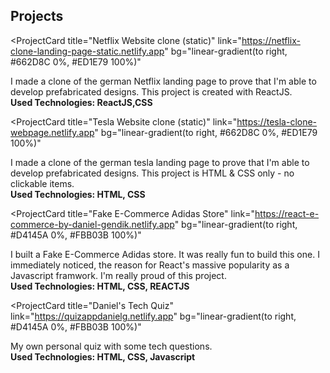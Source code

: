 ## Projects



<ProjectCard
  title="Netflix Website clone (static)"
  link="https://netflix-clone-landing-page-static.netlify.app"
  bg="linear-gradient(to right, #662D8C 0%, #ED1E79 100%)"
>
 I made a clone of the german Netflix landing page to prove that I'm able to 
 develop prefabricated designs. This project is created with ReactJS.\
 **Used Technologies: ReactJS,CSS**
</ProjectCard>

<ProjectCard
  title="Tesla Website clone (static)"
  link="https://tesla-clone-webpage.netlify.app"
  bg="linear-gradient(to right, #662D8C 0%, #ED1E79 100%)"
>
 I made a clone of the german tesla landing page to prove that I'm able to 
 develop prefabricated designs. This project is HTML & CSS only - no clickable items.\
 **Used Technologies: HTML, CSS**
</ProjectCard>

<ProjectCard
  title="Fake E-Commerce Adidas Store"
  link="https://react-e-commerce-by-daniel-gendik.netlify.app"
  bg="linear-gradient(to right, #D4145A 0%, #FBB03B 100%)"
>
  I built a Fake E-Commerce Adidas store.
  It was really fun to build this one. I immediately noticed, the reason for React's massive popularity as a Javascript framwork.
  I'm really proud of this project.\
   **Used Technologies: HTML, CSS, REACTJS**
</ProjectCard>

<ProjectCard
  title="Daniel's Tech Quiz"
  link="https://quizappdanielg.netlify.app"
  bg="linear-gradient(to right, #D4145A 0%, #FBB03B 100%)"
>
  My own personal quiz with some tech questions.\
   **Used Technologies: HTML, CSS, Javascript**
</ProjectCard>



